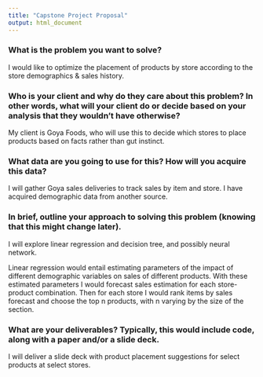 ---
title: "Capstone Project Proposal"
output: html_document
---


### What is the problem you want to solve?

I would like to optimize the placement of products by store according to the store demographics & sales history.


### Who is your client and why do they care about this problem? In other words, what will your client do or decide based on your analysis that they wouldn't have otherwise?

My client is Goya Foods, who will use this to decide which stores to place products based on facts rather than gut instinct.

### What data are you going to use for this? How will you acquire this data?

I will gather Goya sales deliveries to track sales by item and store.  I have acquired demographic data from another source.

### In brief, outline your approach to solving this problem (knowing that this might change later).

I will explore linear regression and decision tree, and possibly neural network.

Linear regression would entail estimating parameters of the impact of different demographic variables on sales 
of different products.  With these estimated parameters I would forecast sales estimation for each store-product 
combination.  Then for each store I would rank items by sales forecast and choose the top n products, 
with n varying by the size of the section.

### What are your deliverables? Typically, this would include code, along with a paper and/or a slide deck.

I will deliver a slide deck with  product placement suggestions for select products at select stores.
